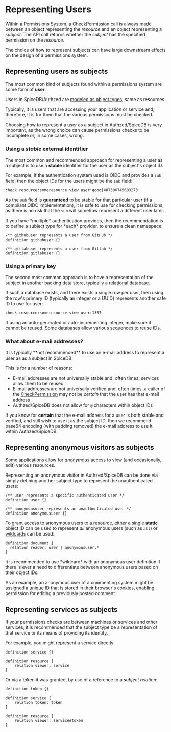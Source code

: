 
# Representing Users

Within a Permissions System, a [CheckPermission] call is always made between an object representing the *resource* and an object representing a *subject*: The API call returns whether the *subject* has the specified permission on the *resource*.

The choice of how to represent subjects can have large downstream effects on the design of a permissions system.

[CheckPermission]: https://buf.build/authzed/api/docs/main:authzed.api.v1#CheckPermission

## Representing users as subjects

The most common kind of subjects found within a permissions system are some form of **user**.

Users in SpiceDB/Authzed are [modeled as object types], same as resources.

[modeled as object types]: https://authzed.com/blog/why-model-users/

Typically, it is users that are accessing your application or service and, therefore, it is for them that the various permissions must be checked.

Choosing how to represent a user as a subject in Authzed/SpiceDB is very important, as the wrong choice can cause permissions checks to be incomplete or, in some cases, wrong.

### Using a *stable* external identifier

The most common and recommended approach for representing a user as a subject is to use a **stable** identifier for the user as the subject's object ID.

For example, if the authentication system used is OIDC and provides a `sub` field, then the object IDs for the users might be the `sub` field:

```
check resource:someresource view user:goog|487306745603273
```

As the `sub` field is **guaranteed** to be stable for that particular user (if a compliant OIDC implementation), it is safe to use for checking permissions, as there is no risk that the `sub` will somehow represent a different user later.

<Callout type="info">
  If you have *multiple* authentication provides, then the recommendation is to define a subject type for *each* provider, to ensure a clean namespace:

  ```zed
  /** githubuser represents a user from GitHub */
  definition githubuser {}

  /** gitlabuser represents a user from Gitlab */
  definition gitlabuser {}
  ```
</Callout>

### Using a primary key

The second most common approach is to have a representation of the subject in another backing data store, typically a relational database.

If such a database exists, and there exists a single row per user, then using the row's primary ID (typically an integer or a UUID) represents another safe ID to use for user:

```
check resource:someresource view user:1337
```

<Callout type="warning">
  If using an auto-generated or auto-incrementing integer, make sure it cannot be reused.
  Some databases allow various sequences to reuse IDs.
</Callout>

### What about e-mail addresses?

<Callout type="warning">
  It is typically **not recommended** to use an e-mail address to represent a user as as a subject in SpiceDB.
</Callout>

This is for a number of reasons:

- E-mail addresses are not universally stable and, often times, services allow them to be reused
- E-mail addresses are not universally verified and, often times, a caller of the [CheckPermission] may not be *certain* that the user has that e-mail address
- Authzed/SpiceDB does not allow for `@` characters within object IDs

If you know for **certain** that the e-mail address for a user is both stable and verified, and still wish to use it as the subject ID, then we recommend base64 encoding (with padding removed) the e-mail address to use it within Authzed/SpiceDB.

## Representing anonymous visitors as subjects

Some applications allow for *anonymous* access to view (and occasionally, edit) various resources.

Representing an anonymous visitor in Authzed/SpiceDB can be done via simply defining another subject type to represent the unauthenticated users:

```zed
/** user represents a specific authenticated user */
definition user {}

/** anonymoususer represents an unauthenticated user */
definition anonymoususer {}
```

To grant access to anonymous users to a resource, either a single **static** object ID can be used to represent *all* anonymous users (such as `all`) or [wildcards] can be used:

```zed document with anonymous user wildcard allowed
definition document {
  relation reader: user | anonymoususer:*
}
```

[wildcards]: /spicedb/concepts/schema#wildcards

<Callout type="info">
  It is recommended to use *wildcard* with an anonymous user definition if there is ever a need to differentiate between anonymous users based on their object IDs.

  As an example, an anonymous user of a commenting system might be assigned a unique ID that is stored in their browser's cookies, enabling permission for editing a previously posted comment.
</Callout>

## Representing services as subjects

If your permissions checks are between machines or services and other services, it is recommended that the subject type be a representation of that service or its means of providing its identity.

For example, you might represent a service directly:

```zed
definition service {}

definition resource {
    relation viewer: service
}
```

Or via a token it was granted, by use of a reference to a *subject relation*:

```zed
definition token {}

definition service {
    relation token: token
}

definition resource {
    relation viewer: service#token
}
```
